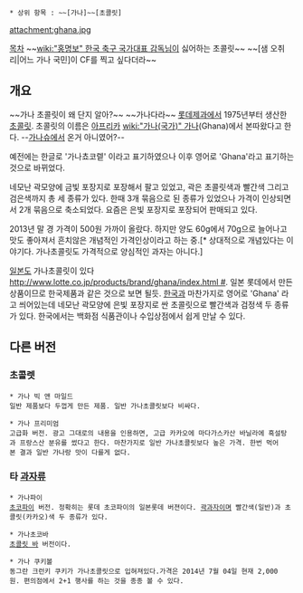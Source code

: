  * 상위 항목 : ~~[가나]~~[초콜릿]

attachment:ghana.jpg

[[목차]]
~~[[wiki:"홍명보" 한국 축구 국가대표 감독님]]이 싫어하는 초콜릿~~
~~[샘 오취리|어느 가나 국민]이 CF를 찍고 싶다더라~~

== 개요 ==
~~가나 초콜릿이 왜 단지 알아?~~ ~~가나다라~~
[[롯데제과]]에서 1975년부터 생산한 [[초콜릿]]. 초콜릿의 이름은 [[아프리카]] [[wiki:"가나(국가)" 가나]](Ghana)에서 본따왔다고 한다. --[[가나슈]]에서 온거 아니였어?--

예전에는 한글로 '가나쵸코렡' 이라고 표기하였으나 이후 영어로 'Ghana'라고 표기하는 것으로 바뀌었다.

네모난 곽모양에 금빛 포장지로 포장해서 팔고 있었고, 곽은 초콜릿색과 빨간색 그리고 검은색까지 총 세 종류가 있다. 한때 3개 묶음으로 된 종류가 있었으나 가격이 인상되면서 2개 묶음으로 축소되었다. 요즘은 은빛 포장지로 포장되어 판매되고 있다.

2013년 말 경 가격이 500원 가까이 올랐다. 하지만 양도 60g에서 70g으로 늘어나고 맛도 좋아져서 흔치않은 개념적인 가격인상이라고 하는 중.[* 상대적으로 개념있다는 이야기다. 가나초콜릿도 가격적으로 양심적인 과자는 아니다.]

[[일본]]도 가나초콜릿이 있다[[http://www.lotte.co.jp/products/brand/ghana/index.html #]]. 일본 롯데에서 만든 상품이므로 한국제품과 같은 것으로 보면 될듯. [[한국]]과 마찬가지로 영어로 'Ghana' 라고 씌어있는데 네모난 곽모양에 은빛 포장지로 싼 초콜릿으로 빨간색과 검정색 두 종류가 있다. 한국에서는 백화점 식품관이나 수입상점에서 쉽게 만날 수 있다. 

== 다른 버전 ==
=== 초콜렛 ===
 * 가나 빅 앤 마일드
 일반 제품보다 두껍게 만든 제품. 일반 가나초콜릿보다 비싸다.

 * 가나 프리미엄
 고급화 버전. 광고 그대로의 내용을 인용하면, 고급 카카오에 마다가스카산 바닐라에 흑설탕과 프랑스산 분유를 썼다고 한다. 마찬가지로 일반 가나초콜릿보다 높은 가격. 한번 먹어본 결과 일반 가나랑 맛이 다를게 없다.

=== 타 [[과자]]류 ===
 * 가나파이
 [[초코파이]] 버전. 정확히는 롯데 초코파이의 일본롯데 버젼이다. [[곽과자]]이며 빨간색(일반)과 초콜릿(카카오)색 두 종류가 있다.

 * 가나초코바
 [[초콜릿 바]] 버전이다.

 * 가나 쿠키볼
 동그란 크런키 쿠키가 가나초콜릿으로 입혀져있다.가격은 2014년 7월 04일 현재 2,000원. 편의점에서 2+1 행사를 하는 것을 종종 볼 수 있다.
